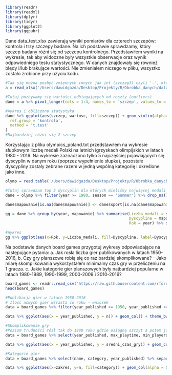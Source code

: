 ```r
library(readr)
library(readxl)
library(dplyr)
library(tidyr)
library(ggplot2)
library(ggpubr)
```

Dane data_test.xlsx zawierają wyniki pomiarów dla czterech szczepów: kontrola i trzy szczepy badane. Na ich podstawie sprawdzamy, który szczep badany różni się od szczepu kontrolnego. 
Przedstawiłem wyniki na wykresie, tak aby widoczne były wszystkie obserwacje oraz wynik odpowiedniego testu statystycznego. 
W danych znajdowały się również błędy i/lub brakujące wartości. Nie zmieniałem niczego w pliku, wszystko zostało zrobione przy użyciu kodu.

```r
#Tak się można pozbyć zmiennych innych jak int (szczep3) czyli '-', który zmieniał wektor int na chr
a = read_xlsx('/Users/dawidgazda/Desktop/Projekty/R/Obrobka_danych/data_test.xlsx', na = '-')

#Tutaj pozbywamy się wartości odbiegających od reszty (outliers)
dane = a %>% pivot_longer(cols = 1:4, names_to = 'szczep', values_to = 'wartosc', values_drop_na = TRUE) %>% group_by(szczep) %>% mutate(z_score = (abs((wartosc - mean(wartosc)) / sd(wartosc)))) %>% filter(z_score<3)

#Wykres i obliczona statystyka
dane %>% ggplot(aes(szczep, wartosc, fill=szczep)) + geom_violin(alpha=0.7) + stat_compare_means(
  ref.group = 'kontrola',
  method = 't.test'
)
#Najbardziej różni się 2 szczep
```

Korzystając z pliku olympics_poland.txt przedstawiłem na wykresie słupkowym liczbę medali Polski na letnich igrzyskach olimpijskich w latach 1980 - 2016. 
Na wykresie zaznaczono tylko 5 najczęściej pojawiających się dyscyplin w danym roku (poprzez wypełnienie słupka), pozostałe dyscypliny zostały zebrane razem w jedną wspólną kategorię i określone jako inne.

```r
olymp = read.table('/Users/dawidgazda/Desktop/Projekty/R/Obrobka_danych/olumpics_poland.txt')

#Tutaj sprawdzam top 5 dyscyplin dla których mieliśmy najwięcej medali na każdych igrzyskach
dane = olymp %>% filter(year >= 1980, season == 'Summer') %>% drop_na() %>% group_by(year, sport) %>% tally(sort = TRUE) %>% mutate(mapowanie = ifelse(row_number() <= 5, NA, 'Inne'))

dane$mapowanie[is.na(dane$mapowanie)] <- dane$sport[is.na(dane$mapowanie)]

gg = dane %>% group_by(year, mapowanie) %>% summarise(Liczba_medali = sum(n),
                                                      Dyscyplina = mapowanie,
                                                      Rok = year) %>% slice_head(n=1)

#Wykres
gg %>% ggplot(aes(x=Rok, y=Liczba_medali, fill=Dyscyplina, label=Dyscyplina)) + geom_col(width = 1.5, show.legend = FALSE) + geom_text(size = 3, position = position_stack(vjust = 0.5)) + theme_bw() + scale_x_continuous(breaks = c(1980,1988,1992,1996,2000,2004,2008,2012,2016)) #Pewnie można prościej ale tak ładnie się pokazują lata
```

Na podstawie danych board games przygotuj wykresy odpowiadające na następujące pytania:
  a. Jak rosła liczba gier publikowanych w latach 1950-2016,
  b. Czy gry planszowe robią się co raz bardziej skomplikowane? - Jako miarę skomplikowania wykorzystałem minimalny czas gry w przeliczeniu na 1 gracza.
  c. Jakie kategorie gier planszowych były najbardziej popularne w latach 1980-1989, 1990-1999,          2000-2009 i 2010-2016?

```r
board_games <- readr::read_csv("https://raw.githubusercontent.com/rfordatascience/tidytuesday/master/data/2019/2019-03-12/board_games.csv")
head(board_games)

#Publikacja gier w latach 1950-2016
# Ilość nowych gier wzrasta co roku - wniosek
data = board_games %>% filter(year_published >= 1950, year_published <= 2016) %>% group_by(year_published) %>% add_tally() %>% slice_head(n=1)

data %>% ggplot(aes(x = year_published, y = n)) + geom_col() + theme_bw()

#Skomplikowanie gry
#Poziom trudności rósł tak do 1980 roku gdzie osiągną szczyt a potem już maleje - wniosek
data = board_games %>% select(year_published, max_playtime, min_players, min_playtime) %>% drop_na() %>% filter(min_playtime > 0, min_players > 0) %>% mutate(czas_na_1_gracza = min_playtime/min_players) %>% group_by(year_published) %>%  mutate(sredni_czas_gry = mean(czas_na_1_gracza, na.rm = TRUE)) %>% slice_head(n=1)

data %>% ggplot(aes(x = year_published, y = sredni_czas_gry)) + geom_col() + theme_bw()

#Kategorie gier
data = board_games %>% select(name, category, year_published) %>% separate_rows(category, sep=',') %>% filter(year_published %in% (1980:2016)) %>% mutate(zakres = cut(year_published, c(1980, 1990, 2000, 2010, 2016), labels = c('1980-1989', '1990-1999', '2000-2009', '2010-2016'))) %>% group_by(zakres, category) %>% add_tally(sort = TRUE) %>% drop_na() %>% ungroup(category) %>% slice_head(n=1)

data %>% ggplot(aes(x=zakres, y=n, fill=category)) + geom_col(alpha = 0.7) + ylab('Liczba wydanych gier') + xlab('Lata') + theme_bw() + labs(fill = "Kategoria")
```

